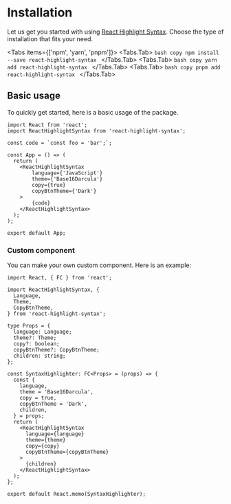 
# Installation

Let us get you started with using [React Highlight Syntax](https://www.npmjs.com/package/react-highlight-syntax). Choose the type of installation that fits your need.

<Tabs items={['npm', 'yarn', 'pnpm']}>
  <Tabs.Tab>
    ```bash copy
    npm install --save react-highlight-syntax
    ```
  </Tabs.Tab>
  <Tabs.Tab>
    ```bash copy
    yarn add react-highlight-syntax
    ```
  </Tabs.Tab>
  <Tabs.Tab>
    ```bash copy
    pnpm add react-highlight-syntax
    ```
  </Tabs.Tab>
</Tabs>

## Basic usage

To quickly get started, here is a basic usage of the package.

```tsx filename="App.tsx" copy showLineNumbers
import React from 'react';
import ReactHighlightSyntax from 'react-highlight-syntax';

const code = `const foo = 'bar';`;

const App = () => (
  return (
    <ReactHighlightSyntax
        language={'JavaScript'}
        theme={'Base16Darcula'}
        copy={true}
        copyBtnTheme={'Dark'}
    >
        {code}
    </ReactHighlightSyntax>
  );
);

export default App;
```

### Custom component

You can make your own custom component. Here is an example:

```tsx {10-11} filename="SyntaxHighlighter.tsx" copy showLineNumbers
import React, { FC } from 'react';

import ReactHighlightSyntax, {
  Language,
  Theme,
  CopyBtnTheme,
} from 'react-highlight-syntax';

type Props = {
  language: Language;
  theme?: Theme;
  copy?: boolean;
  copyBtnTheme?: CopyBtnTheme;
  children: string;
};

const SyntaxHighlighter: FC<Props> = (props) => {
  const {
    language,
    theme = 'Base16Darcula',
    copy = true,
    copyBtnTheme = 'Dark',
    children,
  } = props;
  return (
    <ReactHighlightSyntax
      language={language}
      theme={theme}
      copy={copy}
      copyBtnTheme={copyBtnTheme}
    >
      {children}
    </ReactHighlightSyntax>
  );
};

export default React.memo(SyntaxHighlighter);
```
